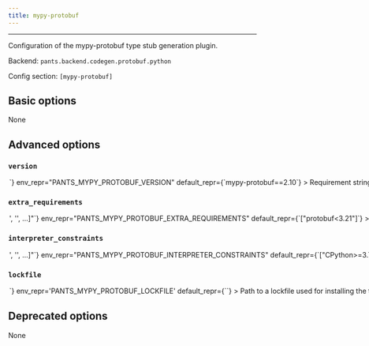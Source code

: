 ```yaml
---
title: mypy-protobuf
---
```



---

Configuration of the mypy-protobuf type stub generation plugin.

Backend: <span className="color--primary">`pants.backend.codegen.protobuf.python`</span>

Config section: <span className="color--primary">`[mypy-protobuf]`</span>

<span className={styles.options}>

## Basic options

None

## Advanced options

### `version`

<Option
  cli_repr={`--mypy-protobuf-version=<str>`}
  env_repr="PANTS_MYPY_PROTOBUF_VERSION"
  default_repr={`mypy-protobuf==2.10`}
>

Requirement string for the tool.

</Option>

### `extra_requirements`

<Option
  cli_repr={`--mypy-protobuf-extra-requirements="['<str>', '<str>', ...]"`}
  env_repr="PANTS_MYPY_PROTOBUF_EXTRA_REQUIREMENTS"
  default_repr={`["protobuf<3.21"]`}
>

Any additional requirement strings to use with the tool. This is useful if the
tool allows you to install plugins or if you need to constrain a dependency to
a certain version.

</Option>

### `interpreter_constraints`

<Option
  cli_repr={`--mypy-protobuf-interpreter-constraints="['<str>', '<str>', ...]"`}
  env_repr="PANTS_MYPY_PROTOBUF_INTERPRETER_CONSTRAINTS"
  default_repr={`["CPython>=3.7,<4"]`}
>

Python interpreter constraints for this tool.

</Option>

### `lockfile`

<Option
  cli_repr={`--mypy-protobuf-lockfile=<str>`}
  env_repr='PANTS_MYPY_PROTOBUF_LOCKFILE'
  default_repr={`<default>`}
>

Path to a lockfile used for installing the tool.

Set to the string `<default>` to use a lockfile provided by Pants, so long as you have not changed the `--version` and `--extra-requirements` options, and the tool&#x27;s interpreter constraints are compatible with the default. Pants will error or warn if the lockfile is not compatible (controlled by `[python].invalid_lockfile_behavior`). See https://github.com/pantsbuild/pants/blob/release_2.15.2/src/python/pants/backend/codegen/protobuf/python/mypy_protobuf.lock for the default lockfile contents.

Set to the string `<none>` to opt out of using a lockfile. We do not recommend this, though, as lockfiles are essential for reproducible builds and supply-chain security.

To use a custom lockfile, set this option to a file path relative to the build root, then run `/home/josh/work/scie-pants/dist/scie-pants-linux-x86_64 generate-lockfiles --resolve=mypy-protobuf`.

Alternatively, you can set this option to the path to a custom lockfile using pip&#x27;s requirements.txt-style, ideally with `--hash`. Set `[python].invalid_lockfile_behavior = 'ignore'` so that Pants does not complain about missing lockfile headers.

</Option>

## Deprecated options

None

</span>
